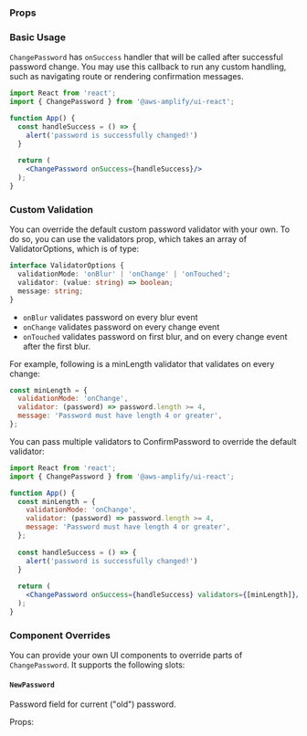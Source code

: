 ### Props

### Basic Usage

`ChangePassword` has `onSuccess` handler that will be called after successful password change. You may use this callback to run any custom handling, such as navigating route or rendering confirmation messages.

```jsx
import React from 'react';
import { ChangePassword } from '@aws-amplify/ui-react';

function App() {
  const handleSuccess = () => {
    alert('password is successfully changed!')
  }
  
  return (
    <ChangePassword onSuccess={handleSuccess}/>
  );
}
```

### Custom Validation

You can override the default custom password validator with your own. To do so, you can use the validators prop, which takes an array of ValidatorOptions, which is of type:

```ts
interface ValidatorOptions {
  validationMode: 'onBlur' | 'onChange' | 'onTouched';
  validator: (value: string) => boolean;
  message: string;
}
```

- `onBlur` validates password on every blur event
- `onChange` validates password on every change event
- `onTouched` validates password on first blur, and on every change event after the first blur.

For example, following is a minLength validator that validates on every change:

```js
const minLength = {
  validationMode: 'onChange',
  validator: (password) => password.length >= 4,
  message: 'Password must have length 4 or greater',
};
```

You can pass multiple validators to ConfirmPassword to override the default validator:

```jsx
import React from 'react';
import { ChangePassword } from '@aws-amplify/ui-react';

function App() {
  const minLength = {
    validationMode: 'onChange',
    validator: (password) => password.length >= 4,
    message: 'Password must have length 4 or greater',
  };
  
  const handleSuccess = () => {
    alert('password is successfully changed!')
  }
  
  return (
    <ChangePassword onSuccess={handleSuccess} validators={[minLength]}/>
  );
}
```

### Component Overrides

You can provide your own UI components to override parts of `ChangePassword`. It supports the following slots:

#### `NewPassword`

Password field for current ("old") password. 

Props:






